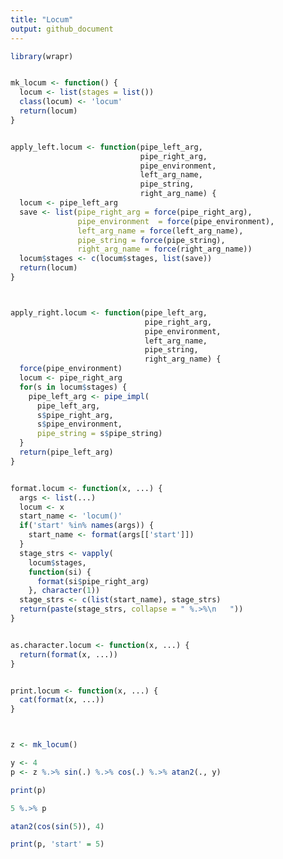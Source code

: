 ```yaml
---
title: "Locum"
output: github_document
---
```


```r
library(wrapr)


mk_locum <- function() {
  locum <- list(stages = list())
  class(locum) <- 'locum'
  return(locum)
}


apply_left.locum <- function(pipe_left_arg,
                             pipe_right_arg,
                             pipe_environment,
                             left_arg_name,
                             pipe_string,
                             right_arg_name) {
  locum <- pipe_left_arg
  save <- list(pipe_right_arg = force(pipe_right_arg),
               pipe_environment  = force(pipe_environment),
               left_arg_name = force(left_arg_name),
               pipe_string = force(pipe_string),
               right_arg_name = force(right_arg_name))
  locum$stages <- c(locum$stages, list(save))
  return(locum)
}



apply_right.locum <- function(pipe_left_arg,
                              pipe_right_arg,
                              pipe_environment,
                              left_arg_name,
                              pipe_string,
                              right_arg_name) {
  force(pipe_environment)
  locum <- pipe_right_arg
  for(s in locum$stages) {
    pipe_left_arg <- pipe_impl(
      pipe_left_arg,
      s$pipe_right_arg,
      s$pipe_environment,
      pipe_string = s$pipe_string) 
  }
  return(pipe_left_arg)
}


format.locum <- function(x, ...) {
  args <- list(...)
  locum <- x
  start_name <- 'locum()'
  if('start' %in% names(args)) {
    start_name <- format(args[['start']])
  }
  stage_strs <- vapply(
    locum$stages,
    function(si) {
      format(si$pipe_right_arg)
    }, character(1))
  stage_strs <- c(list(start_name), stage_strs)
  return(paste(stage_strs, collapse = " %.>%\n   "))
}


as.character.locum <- function(x, ...) {
  return(format(x, ...))
}


print.locum <- function(x, ...) {
  cat(format(x, ...))
}



z <- mk_locum()

y <- 4
p <- z %.>% sin(.) %.>% cos(.) %.>% atan2(., y)

print(p)

5 %.>% p

atan2(cos(sin(5)), 4)

print(p, 'start' = 5)
```

